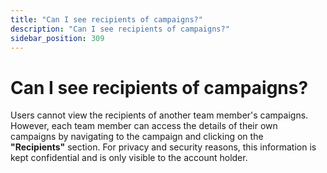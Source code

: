 ```yaml
---
title: "Can I see recipients of campaigns?"
description: "Can I see recipients of campaigns?"
sidebar_position: 309
---
```


# Can I see recipients of campaigns?

Users cannot view the recipients of another team member's campaigns. However, each team member can access the details of their own campaigns by navigating to the campaign and clicking on the **"Recipients"** section. For privacy and security reasons, this information is kept confidential and is only visible to the account holder.